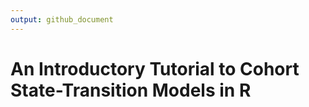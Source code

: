 ```yaml
---
output: github_document
---
```


<!-- README.md is generated from README.Rmd. Please edit that file -->
# An Introductory Tutorial to Cohort State-Transition Models in R